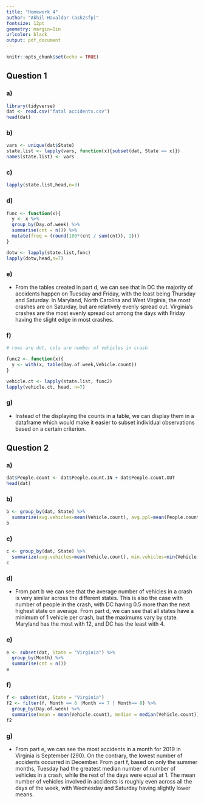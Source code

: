 ```yaml
---
title: "Homework 4" 
author: "Akhil Havaldar (ash2sfp)"
fontsize: 12pt
geometry: margin=1in
urlcolor: black
output: pdf_document
---
```


```r
knitr::opts_chunk$set(echo = TRUE)
```

## Question 1
### a) 
```r
library(tidyverse)
dat <- read.csv("fatal accidents.csv")
head(dat)
```

### b) 
```r
vars <- unique(dat$State)
state.list <- lapply(vars, function(x){subset(dat, State == x)})
names(state.list) <- vars
```

### c)
```r
lapply(state.list,head,n=3)
```

### d) 
```r
func <- function(x){
  y <- x %>%
  group_by(Day.of.week) %>%
  summarise(cnt = n()) %>%
  mutate(freq = (round(100*(cnt / sum(cnt)), 1)))
}

dotw <- lapply(state.list,func)
lapply(dotw,head,n=7)
```

### e)
- From the tables created in part d, we can see that in DC the majority of accidents happen on Tuesday and Friday, with the least being Thursday and Saturday. In Maryland, North Carolina and West Virginia, the most crashes are on Saturday, but are relatively evenly spread out. Virginia's crashes are the most evenly spread out among the days with Friday having the slight edge in most crashes. 

### f) 
```r
# rows are dot, cols are number of vehicles in crash

func2 <- function(x){
  y <- with(x, table(Day.of.week,Vehicle.count)) 
}

vehicle.ct <- lapply(state.list, func2)
lapply(vehicle.ct, head, n=7)

```

### g) 
- Instead of the displaying the counts in a table, we can display them in a dataframe which would make it easier to subset individual observations based on a certain criterion.


## Question 2
### a) 
```r
dat$People.count <- dat$People.count.IN + dat$People.count.OUT
head(dat)
```

### b) 
```r
b <- group_by(dat, State) %>%
  summarize(avg.vehicles=mean(Vehicle.count), avg.ppl=mean(People.count))
b
```

### c) 
```r
c <- group_by(dat, State) %>%
  summarize(avg.vehicles=mean(Vehicle.count), min.vehicles=min(Vehicle.count), max.vehicles = max(Vehicle.count))
c
```

### d) 
- From part b we can see that the average number of vehicles in a crash is very similar across the different states. This is also the case with number of people in the crash, with DC having 0.5 more than the next highest state on average. From part d, we can see that all states have a minimum of 1 vehicle per crash, but the maximums vary by state. Maryland has the most with 12, and DC has the least with 4. 

### e) 
```r
e <- subset(dat, State = "Virginia") %>%
  group_by(Month) %>%
  summarise(cnt = n())
e
```

### f) 
```r
f <- subset(dat, State = "Virginia")
f2 <- filter(f, Month == 6 |Month == 7 | Month== 8) %>%
  group_by(Day.of.week) %>%
  summarise(mean = mean(Vehicle.count), median = median(Vehicle.count))
f2
```

### g) 
- From part e, we can see the most accidents in a month for 2019 in Virginia is September (290). On the contrary, the lowest number of accidents occurred in December. From part f, based on only the summer months, Tuesday had the greatest median number of number of vehicles in a crash, while the rest of the days were equal at 1. The mean number of vehicles involved in accidents is roughly even across all the days of the week, with Wednesday and Saturday having slightly lower means. 
